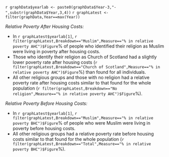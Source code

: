 
`r graphData$yearlab <- paste0(graphData$Year-3,"-",substr(graphData$Year,3,4))`
`r graphLatest <- filter(graphData,Year==max(Year))`

*Relative Poverty After Housing Costs:*

* In `r graphLatest$yearlab[1]`, `r filter(graphLatest,Breakdown=="Muslim",Measure=="% in relative poverty AHC")$Figure`% of people who identified their religion as Muslim were living in poverty after housing costs.
* Those who identify their religion as Church of Scotland had a slightly lower poverty rate after housing costs (`r filter(graphLatest,Breakdown=="Church of Scotland",Measure=="% in relative poverty AHC")$Figure`%) than found for all individuals. 
* All other religious groups and those with no religion had a relative poverty rate after housing costs similar to that found for the whole population (`r filter(graphLatest,Breakdown=="No religion",Measure=="% in relative poverty AHC")$Figure`%).

*Relative Poverty Before Housing Costs:*


* In `r graphLatest$yearlab[1]`, `r filter(graphLatest,Breakdown=="Muslim",Measure=="% in relative poverty BHC")$Figure`% of people who were Muslim were living in poverty before housing costs.
* All other religious groups had a relative poverty rate before housing costs similar to that found for the whole population (`r filter(graphLatest,Breakdown=="Total",Measure=="% in relative poverty BHC")$Figure`%).

